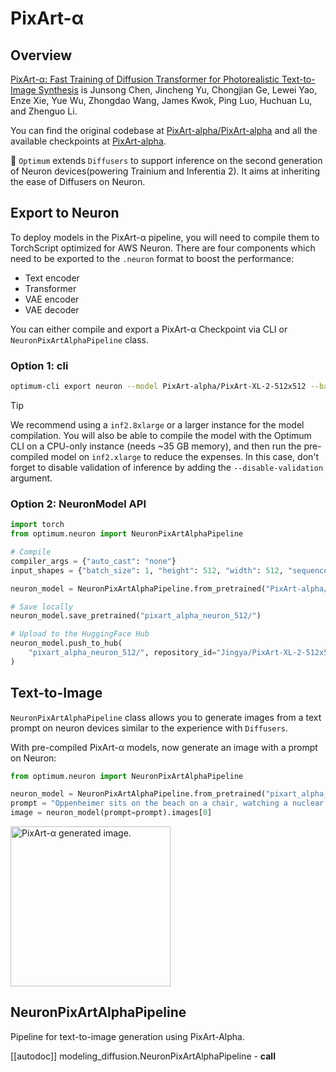 <!---
Copyright 2025 The HuggingFace Team. All rights reserved.

Licensed under the Apache License, Version 2.0 (the "License");
you may not use this file except in compliance with the License.
You may obtain a copy of the License at

    http://www.apache.org/licenses/LICENSE-2.0

Unless required by applicable law or agreed to in writing, software
distributed under the License is distributed on an "AS IS" BASIS,
WITHOUT WARRANTIES OR CONDITIONS OF ANY KIND, either express or implied.
See the License for the specific language governing permissions and
limitations under the License.
-->

# PixArt-α

## Overview

[PixArt-α: Fast Training of Diffusion Transformer for Photorealistic Text-to-Image Synthesis](https://huggingface.co/papers/2310.00426) is Junsong Chen, Jincheng Yu, Chongjian Ge, Lewei Yao, Enze Xie, Yue Wu, Zhongdao Wang, James Kwok, Ping Luo, Huchuan Lu, and Zhenguo Li.

You can find the original codebase at [PixArt-alpha/PixArt-alpha](https://github.com/PixArt-alpha/PixArt-alpha) and all the available checkpoints at [PixArt-alpha](https://huggingface.co/PixArt-alpha).

🤗 `Optimum` extends `Diffusers` to support inference on the second generation of Neuron devices(powering Trainium and Inferentia 2). It aims at inheriting the ease of Diffusers on Neuron.

## Export to Neuron

To deploy models in the PixArt-α pipeline, you will need to compile them to TorchScript optimized for AWS Neuron. There are four components which need to be exported to the `.neuron` format to boost the performance:

* Text encoder
* Transformer
* VAE encoder
* VAE decoder

You can either compile and export a PixArt-α Checkpoint via CLI or `NeuronPixArtAlphaPipeline` class.

### Option 1: cli

```bash
optimum-cli export neuron --model PixArt-alpha/PixArt-XL-2-512x512 --batch_size 1 --height 512 --width 512 --num_images_per_prompt 1 --torch_dtype bfloat16 --sequence_length 120 pixart_alpha_neuron_512/
```

> [!TIP]
> We recommend using a `inf2.8xlarge` or a larger instance for the model compilation. You will also be able to compile the model with the Optimum CLI on a CPU-only instance (needs ~35 GB memory), and then run the pre-compiled model on `inf2.xlarge` to reduce the expenses. In this case, don't forget to disable validation of inference by adding the `--disable-validation` argument.

### Option 2: NeuronModel API

```python
import torch
from optimum.neuron import NeuronPixArtAlphaPipeline

# Compile
compiler_args = {"auto_cast": "none"}
input_shapes = {"batch_size": 1, "height": 512, "width": 512, "sequence_length": 120}

neuron_model = NeuronPixArtAlphaPipeline.from_pretrained("PixArt-alpha/PixArt-XL-2-512x512", torch_dtype=torch.bfloat16, export=True, disable_neuron_cache=True, **compiler_args, **input_shapes)

# Save locally
neuron_model.save_pretrained("pixart_alpha_neuron_512/")

# Upload to the HuggingFace Hub
neuron_model.push_to_hub(
    "pixart_alpha_neuron_512/", repository_id="Jingya/PixArt-XL-2-512x512-neuronx"  # Replace with your HF Hub repo id
)
```

## Text-to-Image

`NeuronPixArtAlphaPipeline` class allows you to generate images from a text prompt on neuron devices similar to the experience with `Diffusers`.

With pre-compiled PixArt-α models, now generate an image with a prompt on Neuron:

```python
from optimum.neuron import NeuronPixArtAlphaPipeline

neuron_model = NeuronPixArtAlphaPipeline.from_pretrained("pixart_alpha_neuron_512/")
prompt = "Oppenheimer sits on the beach on a chair, watching a nuclear exposition with a huge mushroom cloud, 120mm."
image = neuron_model(prompt=prompt).images[0]
```

<img
  src="https://huggingface.co/datasets/Jingya/document_images/resolve/main/optimum/neuron/pixart-alpha-oppenheimer.png"
  width="256"
  height="256"
  alt="PixArt-α generated image."
/>

## NeuronPixArtAlphaPipeline

Pipeline for text-to-image generation using PixArt-Alpha.

[[autodoc]] modeling_diffusion.NeuronPixArtAlphaPipeline
    - __call__



